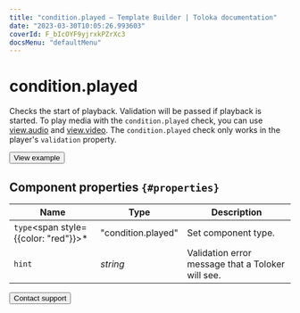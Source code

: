 ```yaml
---
title: "condition.played — Template Builder | Toloka documentation"
date: "2023-03-30T10:05:26.993603"
coverId: F_bIcOYF9yjrxkPZrXc3
docsMenu: "defaultMenu"
---
```


# condition.played

Checks the start of playback. Validation will be passed if playback is started. To play media with the `condition.played` check, you can use [view.audio](/docs/template-builder/reference/view.audio) and [view.video](/docs/template-builder/reference/view.video). The `condition.played` check only works in the player's `validation` property.

<Button themeColor="light" view="default" size="l" type="link" url="https://ya.cc/t/sl5IkzH53tzBQL">View example</Button>

## Component properties `{#properties}`

**Name** | **Type** | **Description**
----- | ----- | -----
`type`<span style={{color: "red"}}>\*</span> | "condition.played" | Set component type.
`hint` | _string_ | Validation error message that a Toloker will see.

<Button themeColor="light" view="default" size="l" type="link" url="/docs/guide/troubleshooting/support?form-source=template-builder-reference-condition-played">Contact support</Button>